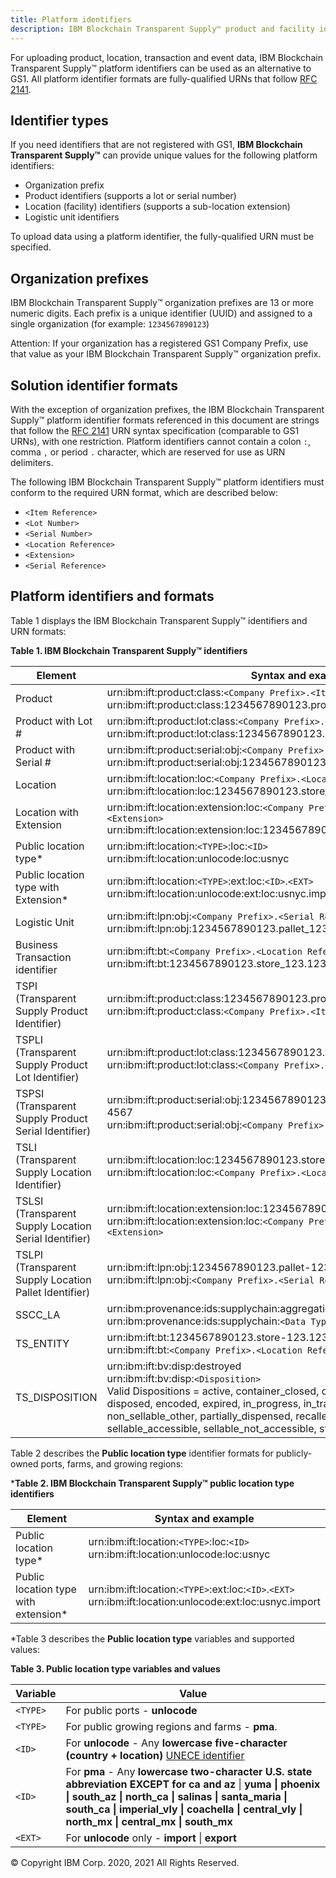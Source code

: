 ```yaml
---
title: Platform identifiers
description: IBM Blockchain Transparent Supply™ product and facility identifiers
---
```


<PageDescription>

For uploading product, location, transaction and event data, IBM Blockchain Transparent Supply™ platform
identifiers can be used as an alternative to GS1. All platform identifier formats are fully-qualified URNs
that follow <a href="https://www.ietf.org/rfc/rfc2141.txt" target="_blank">RFC 2141</a>.

</PageDescription>

## Identifier types

If you need identifiers that are not registered with GS1, **IBM Blockchain Transparent Supply™**
can provide unique values for the following platform identifiers:

- Organization prefix
- Product identifiers (supports a lot or serial number)
- Location (facility) identifiers (supports a sub-location extension)
- Logistic unit identifiers

To upload data using a platform identifier, the fully-qualified URN must be specified.

## Organization prefixes

IBM Blockchain Transparent Supply™ organization prefixes are 13 or more numeric digits. Each prefix
is a unique identifier (UUID) and assigned to a single organization (for example: `1234567890123`)

Attention: If your organization has a registered GS1 Company Prefix, use that value as your
IBM Blockchain Transparent Supply™ organization prefix.

## Solution identifier formats

With the exception of organization prefixes, the IBM Blockchain Transparent Supply™ platform
identifier formats referenced in this document are strings that follow the <a href="https://www.ietf.org/rfc/rfc2141.txt" target="_blank">
RFC 2141</a> URN syntax specification (comparable to GS1 URNs), with one restriction. Platform
identifiers cannot contain a colon `:`, comma `,` or period `.` character, which are reserved
for use as URN delimiters.

The following IBM Blockchain Transparent Supply™ platform identifiers must conform to the required URN format,
which are described below:

- `<Item Reference>`
- `<Lot Number>`
- `<Serial Number>`
- `<Location Reference>`
- `<Extension>`
- `<Serial Reference>`

## Platform identifiers and formats

Table 1 displays the IBM Blockchain Transparent Supply™ identifiers and URN formats:

**Table 1. IBM Blockchain Transparent Supply™ identifiers**

|  Element  | Syntax and example |
| --- | --- |
| Product | urn:ibm:ift:product:class:`<Company Prefix>.<Item Reference>` <br /> urn:ibm:ift:product:class:1234567890123.product_123 |
| Product with Lot # | urn:ibm:ift:product:lot:class:`<Company Prefix>.<Item Reference>.<Lot Number>` <br /> urn:ibm:ift:product:lot:class:1234567890123.product_123.lot4 |
| Product with Serial # | urn:ibm:ift:product:serial:obj:`<Company Prefix>.<Item Reference>.<Serial Number>` <br /> urn:ibm:ift:product:serial:obj:1234567890123.product_123.serialnumber_4567 |
| Location | urn:ibm:ift:location:loc:`<Company Prefix>.<Location Reference>` <br /> urn:ibm:ift:location:loc:1234567890123.store_123 |
| Location with Extension | urn:ibm:ift:location:extension:loc:`<Company Prefix>.<Location Reference>.<Extension>` <br /> urn:ibm:ift:location:extension:loc:1234567890123.store_123.producedepartment  |
| Public location type* | urn:ibm:ift:location:`<TYPE>`:loc:`<ID>` <br /> urn:ibm:ift:location:unlocode:loc:usnyc |
| Public location type with Extension* | urn:ibm:ift:location:`<TYPE>`:ext:loc:`<ID>`.`<EXT>` <br /> urn:ibm:ift:location:unlocode:ext:loc:usnyc.import |
| Logistic Unit | urn:ibm:ift:lpn:obj:`<Company Prefix>.<Serial Reference>` <br /> urn:ibm:ift:lpn:obj:1234567890123.pallet_12345678 |
| Business Transaction identifier | urn:ibm:ift:bt:`<Company Prefix>.<Location Reference>.<Transaction Id>` <br />  urn:ibm:ift:bt:1234567890123.store_123.1234 |
| TSPI (Transparent Supply Product Identifier) | urn:ibm:ift:product:class:1234567890123.product-123 <br /> urn:ibm:ift:product:class:`<Company Prefix>.<Item Reference>` |
| TSPLI (Transparent Supply Product Lot Identifier) | urn:ibm:ift:product:lot:class:1234567890123.product-123.lot4 <br /> urn:ibm:ift:product:lot:class:`<Company Prefix>.<Item Reference>.<Lot Number>` |
| TSPSI (Transparent Supply Product Serial Identifier) | urn:ibm:ift:product:serial:obj:1234567890123.product-123.serial-number-4567 <br /> urn:ibm:ift:product:serial:obj:`<Company Prefix>.<Item Reference>.<Serial Number>` |
| TSLI (Transparent Supply Location Identifier) | urn:ibm:ift:location:loc:1234567890123.store-123 <br /> urn:ibm:ift:location:loc:`<Company Prefix>.<Location Reference>` |
| TSLSI (Transparent Supply Location Serial Identifier) | urn:ibm:ift:location:extension:loc:1234567890123.store-123.toy-department <br /> urn:ibm:ift:location:extension:loc:`<Company Prefix>.<Location Reference>.<Extension>` |
| TSLPI (Transparent Supply Location Pallet Identifier) | urn:ibm:ift:lpn:obj:1234567890123.pallet-12345678 <br /> urn:ibm:ift:lpn:obj:`<Company Prefix>.<Serial Reference>` |
| SSCC_LA | urn:ibm:provenance:ids:supplychain:aggregation:lpn:5012345.xyz123 <br /> urn:ibm:provenance:ids:supplychain:`<Data Type>`:lpn:`<Company Prefix>`.* |
| TS_ENTITY | urn:ibm:ift:bt:1234567890123.store-123.1234 <br /> urn:ibm:ift:bt:`<Company Prefix>.<Location Reference>.<Transaction Id>` |
| TS_DISPOSITION | urn:ibm:ift:bv:disp:destroyed <br /> urn:ibm:ift:bv:disp:`<Disposition>` <br /> Valid Dispositions = active, container_closed, damaged, destroyed, dispensed, disposed, encoded, expired, in_progress, in_transit, inactive, no_pedigree_match, non_sellable_other, partially_dispensed, recalled, reserved, retail_sold, returned, sellable_accessible, sellable_not_accessible, stolen, unknown |

Table 2 describes the **Public location type** identifier formats for publicly-owned ports, farms, and growing regions:

&#42;**Table 2. IBM Blockchain Transparent Supply™ public location type identifiers**

|  Element  | Syntax and example |
| --- | --- |
| Public location type* | urn:ibm:ift:location:`<TYPE>`:loc:`<ID>` <br /> urn:ibm:ift:location:unlocode:loc:usnyc |
| Public location type with extension* | urn:ibm:ift:location:`<TYPE>`:ext:loc:`<ID>`.`<EXT>` <br /> urn:ibm:ift:location:unlocode:ext:loc:usnyc.import |

&#42;Table 3 describes the **Public location type** variables and supported values:

**Table 3. Public location type variables and values**

|  Variable | Value |
| --- | --- |
| `<TYPE>` | For public ports - **unlocode** |
| `<TYPE>` | For public growing regions and farms - **pma**. |
| `<ID>` | For **unlocode** - Any **lowercase five-character (country + location)** <a href="https://www.unece.org/cefact/locode/service/location.html" target="_blank">UNECE identifier</a>  |
| `<ID>` | For **pma** - Any **lowercase two-character U.S. state abbreviation EXCEPT for ca and az** &#124; **yuma &#124; phoenix &#124; south_az &#124; north_ca &#124; salinas &#124; santa_maria &#124; south_ca &#124; imperial_vly &#124; coachella &#124; central_vly &#124; north_mx &#124; central_mx &#124; south_mx**  |
| `<EXT>` | For **unlocode** only - **import** &#124; **export** |

<PageCopyright>© Copyright IBM Corp. 2020, 2021 All Rights Reserved.</PageCopyright>
